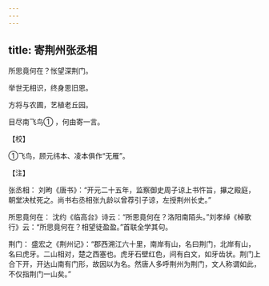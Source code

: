 ```yaml
---
---
---
```

title: 寄荆州张丞相
---




所思竟何在？怅望深荆门。

举世无相识，终身思旧恩。

方将与农圃，艺植老丘园。

目尽南飞鸟① ，何由寄一言。

【校】

①飞鸟，顾元纬本、凌本俱作“无雁”。

【注】

张丞相： 刘昫《唐书》：“开元二十五年，监察御史周子谅上书忤旨，㩧之殿庭，朝堂决杖死之。尚书右丞相张九龄以曾荐引子谅，左授荆州长史。”

所思竟何在： 沈约《临高台》诗云：“所思竟何在？洛阳南陌头。”刘孝绰《棹歌行》云：“所思竟何在？相望徒盈盈。”首联全学其句。

荆门： 盛宏之《荆州记》：“郡西溯江六十里，南岸有山，名曰荆门，北岸有山，名曰虎牙。二山相对，楚之西塞也。虎牙石壁红色，间有白文，如牙齿状。荆门上合下开，开达山南有门形，故因以为名。然唐人多呼荆州为荆门，文人称谓如此，不仅指荆门一山矣。”